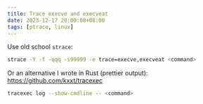 ```yaml
---
title: Trace execve and execveat
date: 2023-12-17 20:00:08+08:00
tags: [ptrace, linux]
---
```



Use old school `strace`:

```bash
strace -Y -f -qqq -s99999 -e trace=execve,execveat <command>
```

Or an alternative I wrote in Rust (prettier output): https://github.com/kxxt/tracexec

```bash
tracexec log --show-cmdline -- <command>
```

<AsciinemaPlayer src="https://asciinema.org/a/AWTG4iHaFPMcEGCVtqAl44YFW.cast" rows={28} cols={114}/>
